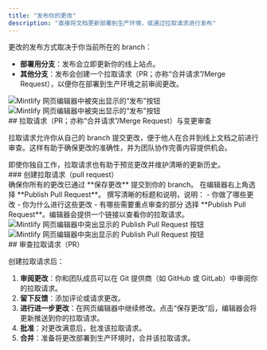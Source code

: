 ```yaml
---
title: "发布你的更改"
description: "直接将文档更新部署到生产环境，或通过拉取请求进行发布"
---
```


更改的发布方式取决于你当前所在的 branch：

* **部署用分支**：发布会立即更新你的线上站点。
* **其他分支**：发布会创建一个拉取请求（PR；亦称“合并请求”/Merge Request），以便你在部署到生产环境之前审阅更改。

<Frame>
  <img 
    src="/images/editor/publish-flow-light.png" 
    alt="Mintlify 网页编辑器中被突出显示的“发布”按钮" 
    className="block dark:hidden" 
  />
  <img 
    src="/images/editor/publish-flow-dark.png" 
    alt="Mintlify 网页编辑器中被突出显示的“发布”按钮" 
    className="hidden dark:block" 
  />
</Frame>

<div id="pull-requests-and-reviewing-changes">
  ## 拉取请求（PR；亦称“合并请求”/Merge Request）与变更审查
</div>

拉取请求允许你从自己的 branch 提交更改，便于他人在合并到线上文档之前进行审查。这样有助于确保更改的准确性，并为团队协作完善内容提供机会。

<Tip>
  即使你独自工作，拉取请求也有助于预览更改并维护清晰的更新历史。
</Tip>

<div id="creating-a-pull-request">
  ### 创建拉取请求（pull request）
</div>

<Steps>
  <Step title="保存你的工作">
    确保你所有的更改已通过 **保存更改** 提交到你的 branch。
  </Step>
  <Step title="创建拉取请求">
    在编辑器右上角选择 **Publish Pull Request**。
  </Step>
  <Step title="添加标题和说明">
    撰写清晰的标题和说明，说明：
    - 你做了哪些更改
    - 你为什么进行这些更改
    - 有哪些需要重点审查的部分
  </Step>
  <Step title="创建并分享">
    选择 **Publish Pull Request**。编辑器会提供一个链接以查看你的拉取请求。

  <Frame>
  <img 
    src="/images/editor/pull-request-light.png" 
    alt="Mintlify 网页编辑器中突出显示的 Publish Pull Request 按钮" 
    className="block dark:hidden" 
  />
  <img 
    src="/images/editor/pull-request-dark.png" 
    alt="Mintlify 网页编辑器中突出显示的 Publish Pull Request 按钮" 
    className="hidden dark:block" 
  />
  </Frame>
  </Step>
</Steps>

<div id="reviewing-pull-requests">
  ## 审查拉取请求（PR）
</div>

创建拉取请求后：

1. **审阅更改**：你和团队成员可以在 Git 提供商（如 GitHub 或 GitLab）中审阅你的拉取请求。
2. **留下反馈**：添加评论或请求更改。
3. **进行进一步更改**：在网页编辑器中继续修改。点击“保存更改”后，编辑器会将更新推送到你的拉取请求。
4. **批准**：对更改满意后，批准该拉取请求。
5. **合并**：准备将更改部署到生产环境时，合并该拉取请求。